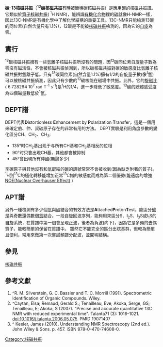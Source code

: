 '''碳-13核磁共振'''（'''<sup>13</sup>碳核磁共振'''有時被簡稱碳核磁共振）是應用[[碳|碳]]的[[核磁共振譜|核磁共振譜]]。它類似於[[質子核磁共振|質子核磁共振]]( <sup>1</sup>H NMR)，能辨識[[有機化合物|有機化合物]]裡的[[碳|碳]]就像H-NMR一樣，因此13C-NMR是有機化學中了解化學結構的重要工具。13C-NMR只能檢測13碳的同位素(自然含量只有1.1%)，12碳是不能被[[核磁共振|核磁共振]]檢測的，因為它的[[自旋|自旋]]為零。

==實行==
<sup>13</sup>碳核磁共振擁有一些氫離子核磁共振所沒有的問題，因<sup>12</sup>碳同位素自旋量子數為零沒有磁活性，不會被核磁共振偵測到，所以碳核磁共振對碳的敏感度比氫離子核磁共振對氫離子低。只有<sup>13</sup>碳同位素(自然含量1.1%)擁有1/2的自旋量子數(像<sup>1</sup>氫)可以被核磁共振偵測，因此只有少數的<sup>13</sup>碳核能在磁場中共振。此外，它的[[旋磁比|旋磁比]]( 6.728284 10<sup>7</sup> rad T<sup>-1</sup> s<sup>-1</sup>)是<sup>1</sup>H的1/4，進一步降低了敏感度。<sup>13</sup>碳的總體感受度為四個磁量數低於<sup>1</sup>氫。

==DEPT譜==
DEPT代表'''D'''istortionless ''' E'''nhancement by  '''P'''olarization ''' T'''ransfer，這是一個用來確定伯、仲、叔碳原子存在的非常有用的方法。
DEPT實驗是利用角度參數的變化區分CH、CH<sub>2</sub>、CH<sub>3</sub>:
*135°时CH<sub>2</sub>基出现于与所有CH基和CH<sub>3</sub>基相反的位相
*90°时只會出現CH基，其他都會被抑制
*45°會出現所有仲[[碳|碳]](無論多少)
<gallery>
{{clear}}
</gallery>
季碳原子與其他沒有和[[氫|氫]]鍵結的[[碳|碳]]的訊號常常不會被收到(因為缺乏附著的質子)。
<sup>1</sup>H到<sup>13</sup>C的極化轉移能增加正常<sup>13</sup>C譜的敏感度而成為第二個優勢(能適度的增強[[NOE|NOE]][[(Nuclear_Overhauser_Effect)|(Nuclear Overhauser Effect)]] )
==APT譜==
另外一種檢測有多少個[[氫|氫]]與[[碳|碳]]結合的有效方法是'''A'''ttached''' P'''roton''' T'''est，能區分[[碳|碳]]是與奇數還偶數個[[氫|氫]]結合，一段自旋回波序列，能夠用來區分S、l<sub>2</sub>S、l<sub>3</sub>S或l<sub>1</sub>S的自旋系統，在質譜中第一個會呈現正波，後者為負波(向下)，因為它是多頻的去偶質子，能較簡單的保留在質譜中。
雖然它不能完全的區分出烷基群，但較為簡單且便利，常用來做第一次嘗試頻譜分配波，並闡明結構。
==參見==
[[核磁共振|核磁共振]]
==參考文獻==

# ^R. M. Silverstein, G. C. Bassler and T. C. Morrill (1991). Spectrometric Identification of Organic Compounds. Wiley.
#^Caytan, Elsa; Remaud, Gerald S.; Tenailleau, Eve; Akoka, Serge, GS; Tenailleau, E; Akoka, S (2007). "Precise and accurate quantitative 13C NMR with reduced experimental time". Talanta71 (3): 1016–1021. doi:10.1016/j.talanta.2006.05.075. PMID 19071407
#^ Keeler, James (2010). Understanding NMR Spectroscopy (2nd ed.). John Wiley & Sons. p. 457. ISBN 978-0-470-74608-0.

[[Category:核磁共振|Category:核磁共振]]